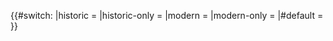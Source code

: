 {{#switch:{{{1|}}}
|historic = {{星座/現代|state={{{mod-state|collapsed}}}}}{{星座/歷史|state={{{hist-state|}}} }}
|historic-only = {{星座/歴史|state={{{hist-state|autocollapse}}}}}
|modern = {{星座/現代|state={{{mod-state|}}}}}{{星座/歷史|state={{{hist-state|collapsed}}}}}
|modern-only = {{星座/現代|state={{{mod-state|autocollapse}}}}}
|#default = {{星座/現代|state={{{mod-state|autocollapse}}}}}{{星座/歷史|state={{{hist-state|autocollapse}}}}}
}}<noinclude>{{模板文檔}}[[分類:星座模板|{{PAGENAME}}]]
</noinclude>